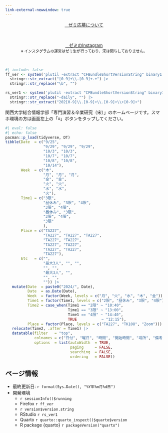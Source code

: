```yaml
---
link-external-newwindow: true
---
```


<!-- 
<center><a href="#" class="btn btn-info btn-lg" role="button"><i class="bi bi-calendar-check"></i>（受付終了）&nbsp;&nbsp;&nbsp;オフィスアワーの予約</a></center><br/>

<center><a href="https://www.jaysong.net/garage/2025/OH/reservation.html" class="btn btn-info btn-lg" target="_blank" role="button"><i class="bi bi-calendar-check"></i>&nbsp;&nbsp;&nbsp;オフィスアワーの予約</a></center><br/>
-->

<center><a href="entry/entry.html" class="btn btn-info btn-lg" role="button"><i class="bi bi-calendar-check"></i>&nbsp;&nbsp;&nbsp;ゼミ応募について</a></center><br/>

<center><a href="https://www.instagram.com/song_officehour?igsh=c3V0cm50cTR2dndy&utm_source=qr" class="btn btn-danger btn-lg" role="button"><i class="bi bi-instagram"></i>&nbsp;&nbsp;&nbsp;ゼミのInstagram</a></center>
<center><span style="font-size:12px;">※ インスタグラムの運営はゼミ生が行っており、宋は関与しておりません。</span></center>

<br/>

```r
#| include: false
ff_ver <- system('plutil -extract "CFBundleShortVersionString" binary1 /Applications/Firefox.app/Contents/Info.plist -o -', intern = TRUE) |>
  stringr::str_extract("[0-9]+\\.[0-9]+.+") |>
  stringr::str_replace("\b", "")

rs_ver1 <- system('plutil -extract "CFBundleShortVersionString" binary1 /Applications/RStudio.app/Contents/Info.plist -o -', intern = TRUE) |>
  stringr::str_replace("-daily", "") |>
  stringr::str_extract("202[0-9]\\.[0-9]+\\.[0-9]+\\+[0-9]+")
```

<!--
:::{.callout-important}
## 2026年度入ゼミについて

　オフィス・アワーの予約やゼミ応募に関する情報は[【ここ】](entry/entry.qmd)をクリックしてください。

- メニューの「[応募 > 応募方法](entry/entry.qmd)」からもアクセスできます。
:::
-->

関西大学総合情報学部「専門演習＆卒業研究（宋）」のホームページです。スマホ環境の方は画面左上の「$\equiv$」ボタンをタップしてください。

<!--
:::{.callout-important}
## 2025年度入ゼミについて

　2025年度の入ゼミは募集終了しました。
:::
-->

```r
#| eval: false
#| echo: false
pacman::p_load(tidyverse, DT)
tibble(Date  = c("9/25", 
                 "9/29", "9/29", "9/29",
                 "10/3", "10/3",
                 "10/7", "10/7", 
                 "10/8", "10/8",
                 "10/14"),
       Week  = c("木", 
                 "月", "月", "月", 
                 "金", "金",
                 "火", "火",
                 "水", "水",
                 "火"),
       Time1 = c("3限", 
                 "昼休み", "3限", "4限", 
                 "3限", "4限", 
                 "昼休み", "3限",
                 "3限", "4限",
                 "3限"
                 ),
       Place = c("TA227",
                 "TA227", "TA227", "TA227",
                 "TA227", "TA227", 
                 "TA227", "TA227", 
                 "TA227", "TA227",
                 "TA227"),
       Etc   = c("",
                 "最大3人", "", "", 
                 "", "", 
                 "最大3人", "", 
                 "", "",
                 "")) |> 
   mutate(Date  = paste0("2024/", Date),
          Date  = as.Date(Date),
          Week  = factor(Week, levels = c("月", "火", "水", "木", "金")),
          Time1 = factor(Time1, levels = c("2限", "昼休み", "3限", "4限")),
          Time2 = case_when(Time1 == "2限" ~ "10:40",
                            Time1 == "3限" ~ "13:00",
                            Time1 == "4限" ~ "14:40",
                            TRUE           ~ "12:15"),
          Place = factor(Place, levels = c("TA227", "TK108", "Zoom"))) |> 
   relocate(Time2, .after = Time1) |> 
   datatable(filter   = "top",
             colnames = c("日付", "曜日", "時間", "開始時間", "場所", "備考"),
             options  = list(autoWidth  = TRUE,
                             paging     = FALSE,
                             searching  = FALSE,
                             ordering   = FALSE))
```

:::{.callout-note}
## ページ情報

* 最終更新日: `r format(Sys.Date(), "%Y年%m月%d日")`
* 開発環境
   * `r sessionInfo()$running`
   * Firefox `r ff_ver`
   * `r version$version.string`
   * RStudio `r rs_ver1`
   * Quarto `r quarto::quarto_inspect()$quarto$version`
   * R package {quarto} `r packageVersion("quarto")`
:::
